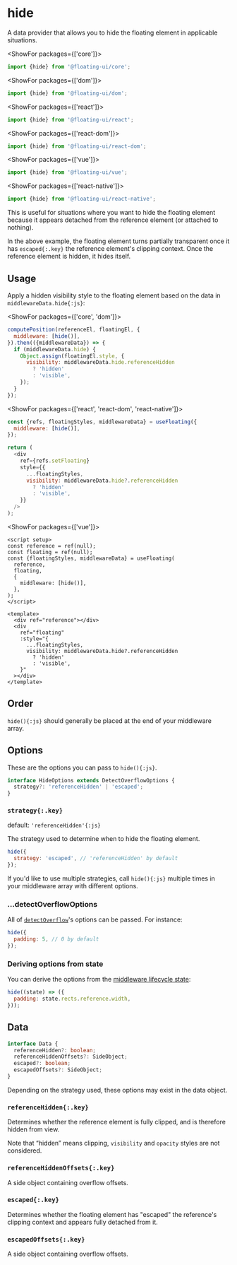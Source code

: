 <PageCard>

# hide

A data provider that allows you to hide the floating element in
applicable situations.

<MiddlewareContainer>
  <MiddlewareBadge type="Data Provider" />
</MiddlewareContainer>

<ShowFor packages={['core']}>

```js
import {hide} from '@floating-ui/core';
```

</ShowFor>

<ShowFor packages={['dom']}>

```js
import {hide} from '@floating-ui/dom';
```

</ShowFor>

<ShowFor packages={['react']}>

```js
import {hide} from '@floating-ui/react';
```

</ShowFor>

<ShowFor packages={['react-dom']}>

```js
import {hide} from '@floating-ui/react-dom';
```

</ShowFor>

<ShowFor packages={['vue']}>

```js
import {hide} from '@floating-ui/vue';
```

</ShowFor>

<ShowFor packages={['react-native']}>

```js
import {hide} from '@floating-ui/react-native';
```

</ShowFor>

This is useful for situations where you want to hide the floating
element because it appears detached from the reference element
(or attached to nothing).

</PageCard>

<div className="flex flex-col gap-4">
  <Chrome
    label="Scroll up"
    center
    scrollable="y"
    className="h-96"
    scrollHeight={325}
  >
    <Floating
      portaled
      middleware={[{name: 'offset', options: 5}, {name: 'hide'}]}
    >
      <div className="grid h-32 w-32 place-items-center border-2 border-dashed border-gray-1000" />
    </Floating>
  </Chrome>
</div>

In the above example, the floating element turns partially
transparent once it has `escaped{:.key}` the reference element's
clipping context. Once the reference element is hidden, it hides
itself.

## Usage

Apply a hidden visibility style to the floating element based on
the data in `middlewareData.hide{:js}`:

<ShowFor packages={['core', 'dom']}>

```js
computePosition(referenceEl, floatingEl, {
  middleware: [hide()],
}).then(({middlewareData}) => {
  if (middlewareData.hide) {
    Object.assign(floatingEl.style, {
      visibility: middlewareData.hide.referenceHidden
        ? 'hidden'
        : 'visible',
    });
  }
});
```

</ShowFor>

<ShowFor packages={['react', 'react-dom', 'react-native']}>

```js /middlewareData/
const {refs, floatingStyles, middlewareData} = useFloating({
  middleware: [hide()],
});

return (
  <div
    ref={refs.setFloating}
    style={{
      ...floatingStyles,
      visibility: middlewareData.hide?.referenceHidden
        ? 'hidden'
        : 'visible',
    }}
  />
);
```

</ShowFor>

<ShowFor packages={['vue']}>

```vue /middlewareData/
<script setup>
const reference = ref(null);
const floating = ref(null);
const {floatingStyles, middlewareData} = useFloating(
  reference,
  floating,
  {
    middleware: [hide()],
  },
);
</script>

<template>
  <div ref="reference"></div>
  <div
    ref="floating"
    :style="{
      ...floatingStyles,
      visibility: middlewareData.hide?.referenceHidden
        ? 'hidden'
        : 'visible',
    }"
  ></div>
</template>
```

</ShowFor>

## Order

`hide(){:js}` should generally be placed at the end of your
middleware array.

## Options

These are the options you can pass to `hide(){:js}`.

```ts
interface HideOptions extends DetectOverflowOptions {
  strategy?: 'referenceHidden' | 'escaped';
}
```

### `strategy{:.key}`

default: `'referenceHidden'{:js}`

The strategy used to determine when to hide the floating element.

```js
hide({
  strategy: 'escaped', // 'referenceHidden' by default
});
```

If you'd like to use multiple strategies, call `hide(){:js}`
multiple times in your middleware array with different options.

### ...detectOverflowOptions

All of [`detectOverflow`](/docs/detectOverflow#options)'s options
can be passed. For instance:

```js
hide({
  padding: 5, // 0 by default
});
```

### Deriving options from state

You can derive the options from the
[middleware lifecycle state](/docs/middleware#middlewarestate):

```js
hide((state) => ({
  padding: state.rects.reference.width,
}));
```

## Data

```ts
interface Data {
  referenceHidden?: boolean;
  referenceHiddenOffsets?: SideObject;
  escaped?: boolean;
  escapedOffsets?: SideObject;
}
```

Depending on the strategy used, these options may exist in the
data object.

### `referenceHidden{:.key}`

Determines whether the reference element is fully clipped, and is
therefore hidden from view.

Note that “hidden” means clipping, `visibility` and `opacity`
styles are not considered.

### `referenceHiddenOffsets{:.key}`

A side object containing overflow offsets.

### `escaped{:.key}`

Determines whether the floating element has "escaped" the
reference's clipping context and appears fully detached from it.

### `escapedOffsets{:.key}`

A side object containing overflow offsets.
